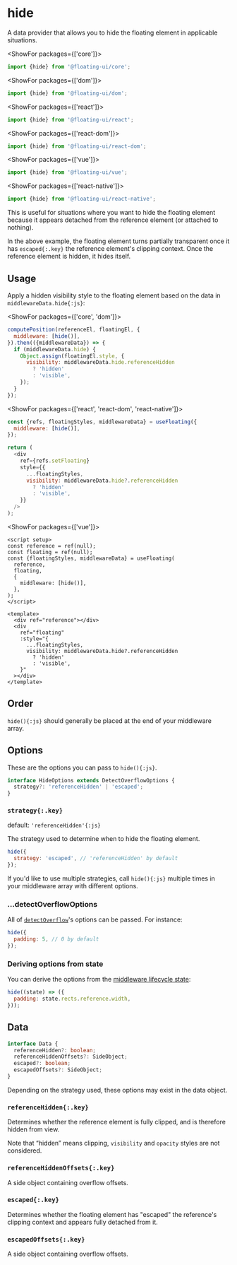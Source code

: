 <PageCard>

# hide

A data provider that allows you to hide the floating element in
applicable situations.

<MiddlewareContainer>
  <MiddlewareBadge type="Data Provider" />
</MiddlewareContainer>

<ShowFor packages={['core']}>

```js
import {hide} from '@floating-ui/core';
```

</ShowFor>

<ShowFor packages={['dom']}>

```js
import {hide} from '@floating-ui/dom';
```

</ShowFor>

<ShowFor packages={['react']}>

```js
import {hide} from '@floating-ui/react';
```

</ShowFor>

<ShowFor packages={['react-dom']}>

```js
import {hide} from '@floating-ui/react-dom';
```

</ShowFor>

<ShowFor packages={['vue']}>

```js
import {hide} from '@floating-ui/vue';
```

</ShowFor>

<ShowFor packages={['react-native']}>

```js
import {hide} from '@floating-ui/react-native';
```

</ShowFor>

This is useful for situations where you want to hide the floating
element because it appears detached from the reference element
(or attached to nothing).

</PageCard>

<div className="flex flex-col gap-4">
  <Chrome
    label="Scroll up"
    center
    scrollable="y"
    className="h-96"
    scrollHeight={325}
  >
    <Floating
      portaled
      middleware={[{name: 'offset', options: 5}, {name: 'hide'}]}
    >
      <div className="grid h-32 w-32 place-items-center border-2 border-dashed border-gray-1000" />
    </Floating>
  </Chrome>
</div>

In the above example, the floating element turns partially
transparent once it has `escaped{:.key}` the reference element's
clipping context. Once the reference element is hidden, it hides
itself.

## Usage

Apply a hidden visibility style to the floating element based on
the data in `middlewareData.hide{:js}`:

<ShowFor packages={['core', 'dom']}>

```js
computePosition(referenceEl, floatingEl, {
  middleware: [hide()],
}).then(({middlewareData}) => {
  if (middlewareData.hide) {
    Object.assign(floatingEl.style, {
      visibility: middlewareData.hide.referenceHidden
        ? 'hidden'
        : 'visible',
    });
  }
});
```

</ShowFor>

<ShowFor packages={['react', 'react-dom', 'react-native']}>

```js /middlewareData/
const {refs, floatingStyles, middlewareData} = useFloating({
  middleware: [hide()],
});

return (
  <div
    ref={refs.setFloating}
    style={{
      ...floatingStyles,
      visibility: middlewareData.hide?.referenceHidden
        ? 'hidden'
        : 'visible',
    }}
  />
);
```

</ShowFor>

<ShowFor packages={['vue']}>

```vue /middlewareData/
<script setup>
const reference = ref(null);
const floating = ref(null);
const {floatingStyles, middlewareData} = useFloating(
  reference,
  floating,
  {
    middleware: [hide()],
  },
);
</script>

<template>
  <div ref="reference"></div>
  <div
    ref="floating"
    :style="{
      ...floatingStyles,
      visibility: middlewareData.hide?.referenceHidden
        ? 'hidden'
        : 'visible',
    }"
  ></div>
</template>
```

</ShowFor>

## Order

`hide(){:js}` should generally be placed at the end of your
middleware array.

## Options

These are the options you can pass to `hide(){:js}`.

```ts
interface HideOptions extends DetectOverflowOptions {
  strategy?: 'referenceHidden' | 'escaped';
}
```

### `strategy{:.key}`

default: `'referenceHidden'{:js}`

The strategy used to determine when to hide the floating element.

```js
hide({
  strategy: 'escaped', // 'referenceHidden' by default
});
```

If you'd like to use multiple strategies, call `hide(){:js}`
multiple times in your middleware array with different options.

### ...detectOverflowOptions

All of [`detectOverflow`](/docs/detectOverflow#options)'s options
can be passed. For instance:

```js
hide({
  padding: 5, // 0 by default
});
```

### Deriving options from state

You can derive the options from the
[middleware lifecycle state](/docs/middleware#middlewarestate):

```js
hide((state) => ({
  padding: state.rects.reference.width,
}));
```

## Data

```ts
interface Data {
  referenceHidden?: boolean;
  referenceHiddenOffsets?: SideObject;
  escaped?: boolean;
  escapedOffsets?: SideObject;
}
```

Depending on the strategy used, these options may exist in the
data object.

### `referenceHidden{:.key}`

Determines whether the reference element is fully clipped, and is
therefore hidden from view.

Note that “hidden” means clipping, `visibility` and `opacity`
styles are not considered.

### `referenceHiddenOffsets{:.key}`

A side object containing overflow offsets.

### `escaped{:.key}`

Determines whether the floating element has "escaped" the
reference's clipping context and appears fully detached from it.

### `escapedOffsets{:.key}`

A side object containing overflow offsets.
